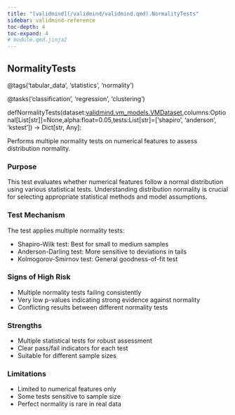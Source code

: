 ```yaml
---
title: "[validmind](/validmind/validmind.qmd).NormalityTests"
sidebar: validmind-reference
toc-depth: 4
toc-expand: 4
# module.qmd.jinja2
---
```


<!-- function.qmd.jinja2 -->

## NormalityTests<span class="suffix"></span>

<!-- signatures.jinja2 -->

::: {.signature}

<span class="decorators"><span class="decorator">@<span class="n">tags(<span class="s">'tabular_data'</span>, <span class="s">'statistics'</span>, <span class="s">'normality'</span>)</span></span>

<span class="decorator">@<span class="n">tasks(<span class="s">'classification'</span>, <span class="s">'regression'</span>, <span class="s">'clustering'</span>)</span></span> </span>

<span class="kw">def</span><span class="name">NormalityTests</span>(<span class="params"><span class="n">dataset</span><span class="p">:</span><a href="/validmind/validmind/vm_models.qmd#vmdataset">validmind.vm_models.VMDataset</a><span class="muted">,</span></span><span class="params"><span class="n">columns</span><span class="p">:</span><span class="n">Optional</span><span class="p">\[</span><span class="n">List</span><span class="p">\[</span><span class="nb">str</span><span class="p">\]</span><span class="p">\]</span><span class="o">=</span><span class="kc">None</span><span class="muted">,</span></span><span class="params"><span class="n">alpha</span><span class="p">:</span><span class="nb">float</span><span class="o">=</span><span class="kc">0.05</span><span class="muted">,</span></span><span class="params"><span class="n">tests</span><span class="p">:</span><span class="n">List</span><span class="p">\[</span><span class="nb">str</span><span class="p">\]</span><span class="o">=</span><span class="p">\[</span><span class="s">'shapiro'</span><span class="p">, </span><span class="s">'anderson'</span><span class="p">, </span><span class="s">'kstest'</span><span class="p">\]</span></span>)<span class="p"> → </span><span class="return-annotation"><span class="n">Dict</span><span class="p">\[</span><span class="nb">str</span><span class="p">, </span><span class="n">Any</span><span class="p">\]</span></span>:

:::

<!-- docstring.jinja2 -->

Performs multiple normality tests on numerical features to assess distribution normality.

### Purpose

This test evaluates whether numerical features follow a normal distribution using various statistical tests. Understanding distribution normality is crucial for selecting appropriate statistical methods and model assumptions.

### Test Mechanism

The test applies multiple normality tests:

- Shapiro-Wilk test: Best for small to medium samples
- Anderson-Darling test: More sensitive to deviations in tails
- Kolmogorov-Smirnov test: General goodness-of-fit test

### Signs of High Risk

- Multiple normality tests failing consistently
- Very low p-values indicating strong evidence against normality
- Conflicting results between different normality tests

### Strengths

- Multiple statistical tests for robust assessment
- Clear pass/fail indicators for each test
- Suitable for different sample sizes

### Limitations

- Limited to numerical features only
- Some tests sensitive to sample size
- Perfect normality is rare in real data
